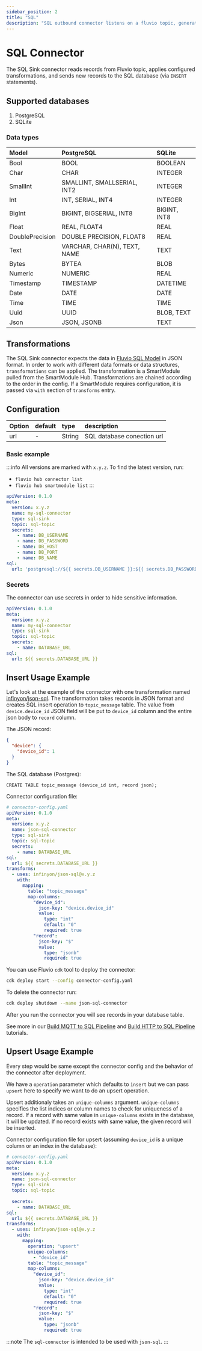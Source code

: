 ```yaml
---
sidebar_position: 2
title: "SQL"
description: "SQL outbound connector listens on a fluvio topic, generates SQL insert statements, and sends the request to a SQL server."
---
```


# SQL Connector

The SQL Sink connector reads records from Fluvio topic, applies configured transformations, and
sends new records to the SQL database (via `INSERT` statements).

## Supported databases

1. PostgreSQL
2. SQLite

### Data types

| Model           | PostgreSQL                   | SQLite       |
|:----------------|:-----------------------------|:-------------|
| Bool            | BOOL                         | BOOLEAN      |
| Char            | CHAR                         | INTEGER      |
| SmallInt        | SMALLINT, SMALLSERIAL, INT2  | INTEGER      |
| Int             | INT, SERIAL, INT4            | INTEGER      |
| BigInt          | BIGINT, BIGSERIAL, INT8      | BIGINT, INT8 |
| Float           | REAL, FLOAT4                 | REAL         |
| DoublePrecision | DOUBLE PRECISION, FLOAT8     | REAL         |
| Text            | VARCHAR, CHAR(N), TEXT, NAME | TEXT         |
| Bytes           | BYTEA                        | BLOB         |
| Numeric         | NUMERIC                      | REAL         |
| Timestamp       | TIMESTAMP                    | DATETIME     |
| Date            | DATE                         | DATE         |
| Time            | TIME                         | TIME         |
| Uuid            | UUID                         | BLOB, TEXT   |
| Json            | JSON, JSONB                  | TEXT         |

## Transformations

The SQL Sink connector expects the data in [Fluvio SQL Model] in JSON format.
In order to work with different data formats or data structures, `transformations` can be applied.
The transformation is a SmartModule pulled from the SmartModule Hub. Transformations are chained according to the order
in the config. If a SmartModule requires configuration, it is passed via `with` section of `transforms` entry.

## Configuration

| Option       | default | type   | description                                           |
|:-------------|:--------| :---   |:------------------------------------------------------|
| url          |    -    | String | SQL database conection url                            |

### Basic example

:::info
All versions are marked with `x.y.z`. To find the latest version, run:
*  `fluvio hub connector list`
*  `fluvio hub smartmodule list`
:::

```yaml
apiVersion: 0.1.0
meta:
  version: x.y.z
  name: my-sql-connector
  type: sql-sink
  topic: sql-topic
  secrets:
    - name: DB_USERNAME
    - name: DB_PASSWORD
    - name: DB_HOST
    - name: DB_PORT
    - name: DB_NAME
sql:
  url: 'postgresql://${{ secrets.DB_USERNAME }}:${{ secrets.DB_PASSWORD }}@${{ secrets.DB_HOST }}:${{ secrets.DB_PORT }}/${{ secrets.DB_NAME }}'
```

### Secrets

The connector can use secrets in order to hide sensitive information.

```yaml
apiVersion: 0.1.0
meta:
  version: x.y.z
  name: my-sql-connector
  type: sql-sink
  topic: sql-topic
  secrets:
    - name: DATABASE_URL
sql:
  url: ${{ secrets.DATABASE_URL }}
```

## Insert Usage Example

Let's look at the example of the connector with one transformation named [infinyon/json-sql]. The transformation takes
records in JSON format and creates SQL insert operation to `topic_message` table. The value from `device.device_id`
JSON field will be put to `device_id` column and the entire json body to `record` column.

The JSON record:
```json
{
  "device": {
    "device_id": 1
  }
}
```

The SQL database (Postgres):
```
CREATE TABLE topic_message (device_id int, record json);
```

Connector configuration file:
```yaml
# connector-config.yaml
apiVersion: 0.1.0
meta:
  version: x.y.z
  name: json-sql-connector
  type: sql-sink
  topic: sql-topic
  secrets:
    - name: DATABASE_URL
sql:
  url: ${{ secrets.DATABASE_URL }}
transforms:
  - uses: infinyon/json-sql@x.y.z
    with:
      mapping:
        table: "topic_message"
        map-columns:
          "device_id":
            json-key: "device.device_id"
            value:
              type: "int"
              default: "0"
              required: true
          "record":
            json-key: "$"
            value:
              type: "jsonb"
              required: true
```

You can use Fluvio `cdk` tool to deploy the connector:

```bash
cdk deploy start --config connector-config.yaml
```

To delete the connector run:

```bash
cdk deploy shutdown --name json-sql-connector

```
After you run the connector you will see records in your database table.

See more in our [Build MQTT to SQL Pipeline] and [Build HTTP to SQL Pipeline] tutorials.

## Upsert Usage Example

Every step would be same except the connector config and the behavior of the connector after deployment.

We have a `operation` parameter which defaults to `insert` but we can pass `upsert` here to specify we want to do an upsert operation.

Upsert additionaly takes an `unique-columns` argument. `unique-columns` specifies the list indices or column names to check for uniqueness of a record.
If a record with same value in `unique-columns` exists in the database, it will be updated. If no record exists with same value, the given record will
be inserted.

Connector configuration file for upsert (assuming `device_id` is a unique column or an index in the database):

```yaml
# connector-config.yaml
apiVersion: 0.1.0
meta:
  version: x.y.z
  name: json-sql-connector
  type: sql-sink
  topic: sql-topic
  
  secrets:
    - name: DATABASE_URL
sql:
  url: ${{ secrets.DATABASE_URL }}
transforms:
  - uses: infinyon/json-sql@x.y.z
    with:
      mapping:
        operation: "upsert"
        unique-columns:
          - "device_id"
        table: "topic_message"
        map-columns:
          "device_id":
            json-key: "device.device_id"
            value:
              type: "int"
              default: "0"
              required: true
          "record":
            json-key: "$"
            value:
              type: "jsonb"
              required: true
```

:::note
The `sql-connector` is intended to be used with `json-sql`.
:::

[infinyon/json-sql]: https://github.com/infinyon/fluvio-connectors/blob/main/smartmodules/json-sql/README.md
[Build HTTP to SQL Pipeline]: /docs/latest/fluvio/tutorials/http-to-sql
[Build MQTT to SQL Pipeline]: /docs/latest/fluvio/tutorials/mqtt-to-sql
[Fluvio SQL Model]: https://github.com/infinyon/fluvio-connectors/blob/main/rust-connectors/models/fluvio-model-sql